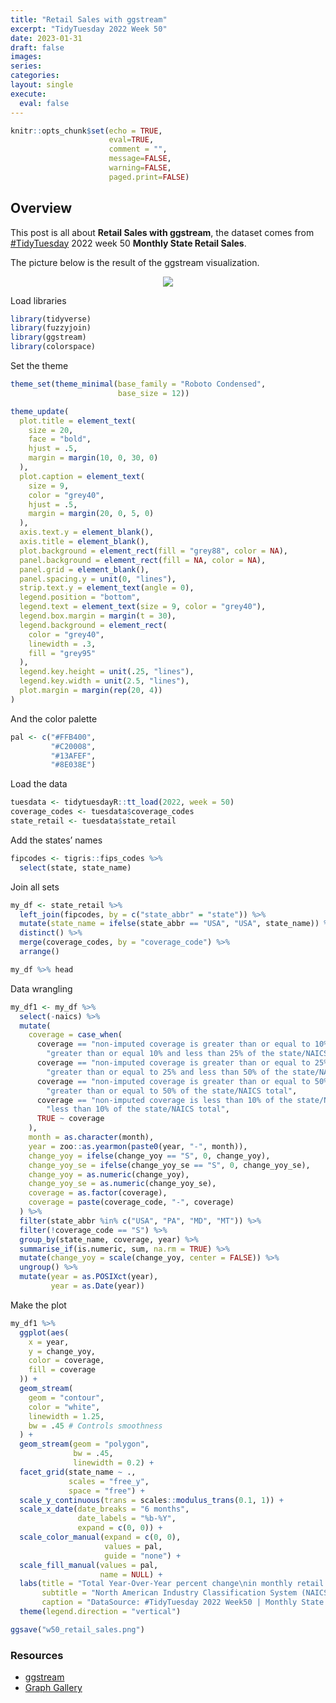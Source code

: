 ```yaml
---
title: "Retail Sales with ggstream"
excerpt: "TidyTuesday 2022 Week 50"
date: 2023-01-31
draft: false
images:
series:
categories:
layout: single
execute: 
  eval: false
---
```


```r
knitr::opts_chunk$set(echo = TRUE,
                      eval=TRUE,
                      comment = "",
                      message=FALSE, 
                      warning=FALSE, 
                      paged.print=FALSE)
```

## Overview

This post is all about **Retail Sales with ggstream**, the dataset comes from [#TidyTuesday](https://github.com/rfordatascience/tidytuesday/tree/master/data/2022/2022-12-13) 2022 week 50 **Monthly State Retail Sales**.

The picture below is the result of the ggstream visualization.

<center>![](featured.png)</center>

Load libraries

```r
library(tidyverse)
library(fuzzyjoin)
library(ggstream)
library(colorspace)
```

Set the theme

```r
theme_set(theme_minimal(base_family = "Roboto Condensed",
                        base_size = 12))
```

```r
theme_update(
  plot.title = element_text(
    size = 20,
    face = "bold",
    hjust = .5,
    margin = margin(10, 0, 30, 0)
  ),
  plot.caption = element_text(
    size = 9,
    color = "grey40",
    hjust = .5,
    margin = margin(20, 0, 5, 0)
  ),
  axis.text.y = element_blank(),
  axis.title = element_blank(),
  plot.background = element_rect(fill = "grey88", color = NA),
  panel.background = element_rect(fill = NA, color = NA),
  panel.grid = element_blank(),
  panel.spacing.y = unit(0, "lines"),
  strip.text.y = element_text(angle = 0),
  legend.position = "bottom",
  legend.text = element_text(size = 9, color = "grey40"),
  legend.box.margin = margin(t = 30),
  legend.background = element_rect(
    color = "grey40",
    linewidth = .3,
    fill = "grey95"
  ),
  legend.key.height = unit(.25, "lines"),
  legend.key.width = unit(2.5, "lines"),
  plot.margin = margin(rep(20, 4))
)
```

And the color palette

```r
pal <- c("#FFB400",
         "#C20008",
         "#13AFEF",
         "#8E038E")
```

Load the data

```r
tuesdata <- tidytuesdayR::tt_load(2022, week = 50)
coverage_codes <- tuesdata$coverage_codes
state_retail <- tuesdata$state_retail
```

Add the states' names

```r
fipcodes <- tigris::fips_codes %>%
  select(state, state_name)
```

Join all sets

```r
my_df <- state_retail %>%
  left_join(fipcodes, by = c("state_abbr" = "state")) %>%
  mutate(state_name = ifelse(state_abbr == "USA", "USA", state_name)) %>%
  distinct() %>%
  merge(coverage_codes, by = "coverage_code") %>%
  arrange()

my_df %>% head
```

Data wrangling

```r
my_df1 <- my_df %>%
  select(-naics) %>%
  mutate(
    coverage = case_when(
      coverage == "non-imputed coverage is greater than or equal to 10% and less than 25% of the state/NAICS total" ~
        "greater than or equal 10% and less than 25% of the state/NAICS total",
      coverage == "non-imputed coverage is greater than or equal to 25% and less than 50% of the state/NAICS total" ~
        "greater than or equal to 25% and less than 50% of the state/NAICS total",
      coverage == "non-imputed coverage is greater than or equal to 50% of the state/NAICS total." ~
        "greater than or equal to 50% of the state/NAICS total",
      coverage == "non-imputed coverage is less than 10% of the state/NAICS total." ~
        "less than 10% of the state/NAICS total",
      TRUE ~ coverage
    ),
    month = as.character(month),
    year = zoo::as.yearmon(paste0(year, "-", month)),
    change_yoy = ifelse(change_yoy == "S", 0, change_yoy),
    change_yoy_se = ifelse(change_yoy_se == "S", 0, change_yoy_se),
    change_yoy = as.numeric(change_yoy),
    change_yoy_se = as.numeric(change_yoy_se),
    coverage = as.factor(coverage),
    coverage = paste(coverage_code, "-", coverage)
  ) %>%
  filter(state_abbr %in% c("USA", "PA", "MD", "MT")) %>%
  filter(!coverage_code == "S") %>%
  group_by(state_name, coverage, year) %>%
  summarise_if(is.numeric, sum, na.rm = TRUE) %>%
  mutate(change_yoy = scale(change_yoy, center = FALSE)) %>%
  ungroup() %>%
  mutate(year = as.POSIXct(year),
         year = as.Date(year))
```

Make the plot

```r
my_df1 %>%
  ggplot(aes(
    x = year,
    y = change_yoy,
    color = coverage,
    fill = coverage
  )) +
  geom_stream(
    geom = "contour",
    color = "white",
    linewidth = 1.25,
    bw = .45 # Controls smoothness
  ) +
  geom_stream(geom = "polygon",
              bw = .45,
              linewidth = 0.2) +
  facet_grid(state_name ~ .,
             scales = "free_y",
             space = "free") +
  scale_y_continuous(trans = scales::modulus_trans(0.1, 1)) +
  scale_x_date(date_breaks = "6 months",
               date_labels = "%b-%Y",
               expand = c(0, 0)) +
  scale_color_manual(expand = c(0, 0),
                     values = pal,
                     guide = "none") +
  scale_fill_manual(values = pal,
                    name = NULL) +
  labs(title = "Total Year-Over-Year percent change\nin monthly retail sales value",
       subtitle = "North American Industry Classification System (NAICS) top YoY states",
       caption = "DataSource: #TidyTuesday 2022 Week50 | Monthly State Retail Sales | DataViz: Fgazzelloni") +
  theme(legend.direction = "vertical")
```

```r
ggsave("w50_retail_sales.png")
```

### Resources

-   [ggstream](https://github.com/davidsjoberg/ggstream)
-   [Graph Gallery](https://r-graph-gallery.com/web-streamchart-with-ggstream.html)
